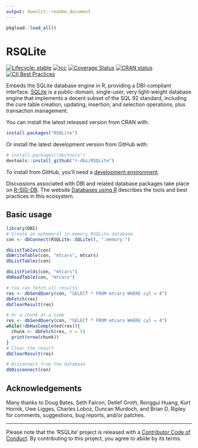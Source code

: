 ```yaml
---
output: downlit::readme_document
---
```


<!-- README.md is generated from README.Rmd. Please edit that file -->

```r
pkgload::load_all()
```


# RSQLite

<!-- badges: start -->
[![Lifecycle: stable](https://img.shields.io/badge/lifecycle-stable-brightgreen.svg)](https://lifecycle.r-lib.org/articles/stages.html)
[![rcc](https://github.com/r-dbi/RSQLite/workflows/rcc/badge.svg)](https://github.com/r-dbi/RSQLite/actions)
[![Coverage Status](https://codecov.io/gh/r-dbi/RSQLite/branch/master/graph/badge.svg)](https://codecov.io/github/r-dbi/RSQLite?branch=master)
[![CRAN status](https://www.r-pkg.org/badges/version/RSQLite)](https://cran.r-project.org/package=RSQLite)
[![CII Best Practices](https://bestpractices.coreinfrastructure.org/projects/3234/badge)](https://bestpractices.coreinfrastructure.org/projects/3234)
<!-- badges: end -->

Embeds the SQLite database engine in R, providing a DBI-compliant interface. [SQLite](https://www.sqlite.org/index.html) is a public-domain, single-user, very light-weight database engine that implements a decent subset of the SQL 92 standard, including the core table creation, updating, insertion, and selection operations, plus transaction management.

You can install the latest released version from CRAN with:

```R
install.packages("RSQLite")
```

Or install the latest development version from GitHub with:

```R
# install.packages("devtools")
devtools::install_github("r-dbi/RSQLite")
```

<!-- https://www.rstudio.com/ide/docs/packages/prerequisites -->
To install from GitHub, you'll need a [development environment](https://support.rstudio.com/hc/en-us/articles/200486498-Package-Development-Prerequisites).

Discussions associated with DBI and related database packages take place on [R-SIG-DB](https://stat.ethz.ch/mailman/listinfo/r-sig-db).
The website [Databases using R](https://db.rstudio.com/) describes the tools and best practices in this ecosystem.

## Basic usage

```r
library(DBI)
# Create an ephemeral in-memory RSQLite database
con <- dbConnect(RSQLite::SQLite(), ":memory:")

dbListTables(con)
dbWriteTable(con, "mtcars", mtcars)
dbListTables(con)

dbListFields(con, "mtcars")
dbReadTable(con, "mtcars")

# You can fetch all results:
res <- dbSendQuery(con, "SELECT * FROM mtcars WHERE cyl = 4")
dbFetch(res)
dbClearResult(res)

# Or a chunk at a time
res <- dbSendQuery(con, "SELECT * FROM mtcars WHERE cyl = 4")
while(!dbHasCompleted(res)){
  chunk <- dbFetch(res, n = 5)
  print(nrow(chunk))
}
# Clear the result
dbClearResult(res)

# Disconnect from the database
dbDisconnect(con)
```

## Acknowledgements

Many thanks to Doug Bates, Seth Falcon, Detlef Groth, Ronggui Huang, Kurt Hornik, Uwe Ligges, Charles Loboz, Duncan Murdoch, and Brian D. Ripley for comments, suggestions, bug reports, and/or patches.

---

Please note that the 'RSQLite' project is released with a
[Contributor Code of Conduct](https://rsqlite.r-dbi.org/code_of_conduct).
By contributing to this project, you agree to abide by its terms.
